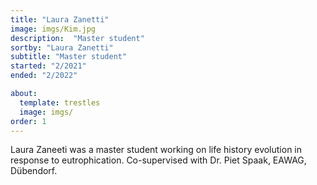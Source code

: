 ```yaml
---
title: "Laura Zanetti"
image: imgs/Kim.jpg
description:  "Master student"
sortby: "Laura Zanetti"
subtitle: "Master student"
started: "2/2021"
ended: "2/2022"

about:
  template: trestles
  image: imgs/
order: 1
---
```


Laura Zaneeti was a master student working on life history evolution in response to eutrophication. Co-supervised with Dr. Piet Spaak, EAWAG, Dübendorf.